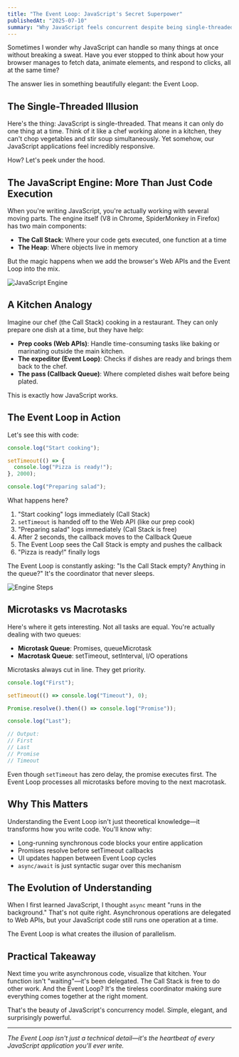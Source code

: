 ```yaml
---
title: "The Event Loop: JavaScript's Secret Superpower"
publishedAt: "2025-07-10"
summary: "Why JavaScript feels concurrent despite being single-threaded"
---
```


Sometimes I wonder why JavaScript can handle so many things at once without breaking a sweat. Have you ever stopped to think about how your browser manages to fetch data, animate elements, and respond to clicks, all at the same time?

The answer lies in something beautifully elegant: the Event Loop.

## The Single-Threaded Illusion

Here's the thing: JavaScript is single-threaded. That means it can only do one thing at a time. Think of it like a chef working alone in a kitchen, they can't chop vegetables and stir soup simultaneously. Yet somehow, our JavaScript applications feel incredibly responsive.

How? Let's peek under the hood.

## The JavaScript Engine: More Than Just Code Execution

When you're writing JavaScript, you're actually working with several moving parts. The engine itself (V8 in Chrome, SpiderMonkey in Firefox) has two main components:

- **The Call Stack**: Where your code gets executed, one function at a time
- **The Heap**: Where objects live in memory

But the magic happens when we add the browser's Web APIs and the Event Loop into the mix.

![JavaScript Engine](/blog/javascript-secret-superpower/javascript-engine.webp)

## A Kitchen Analogy

Imagine our chef (the Call Stack) cooking in a restaurant. They can only prepare one dish at a time, but they have help:

- **Prep cooks (Web APIs)**: Handle time-consuming tasks like baking or marinating outside the main kitchen.
- **The expeditor (Event Loop)**: Checks if dishes are ready and brings them back to the chef.
- **The pass (Callback Queue)**: Where completed dishes wait before being plated.

This is exactly how JavaScript works.

## The Event Loop in Action

Let's see this with code:

```jsx
console.log("Start cooking");

setTimeout(() => {
  console.log("Pizza is ready!");
}, 2000);

console.log("Preparing salad");
```

What happens here?

1. "Start cooking" logs immediately (Call Stack)
2. `setTimeout` is handed off to the Web API (like our prep cook)
3. "Preparing salad" logs immediately (Call Stack is free)
4. After 2 seconds, the callback moves to the Callback Queue
5. The Event Loop sees the Call Stack is empty and pushes the callback
6. "Pizza is ready!" finally logs

The Event Loop is constantly asking: "Is the Call Stack empty? Anything in the queue?" It's the coordinator that never sleeps.

![Engine Steps](/blog/javascript-secret-superpower/engine-steps.webp)

## Microtasks vs Macrotasks

Here's where it gets interesting. Not all tasks are equal. You're actually dealing with two queues:

- **Microtask Queue**: Promises, queueMicrotask
- **Macrotask Queue**: setTimeout, setInterval, I/O operations

Microtasks always cut in line. They get priority.

```jsx
console.log("First");

setTimeout(() => console.log("Timeout"), 0);

Promise.resolve().then(() => console.log("Promise"));

console.log("Last");

// Output:
// First
// Last
// Promise
// Timeout
```

Even though `setTimeout` has zero delay, the promise executes first. The Event Loop processes all microtasks before moving to the next macrotask.

## Why This Matters

Understanding the Event Loop isn't just theoretical knowledge—it transforms how you write code. You'll know why:

- Long-running synchronous code blocks your entire application
- Promises resolve before setTimeout callbacks
- UI updates happen between Event Loop cycles
- `async/await` is just syntactic sugar over this mechanism

## The Evolution of Understanding

When I first learned JavaScript, I thought `async` meant "runs in the background." That's not quite right. Asynchronous operations are delegated to Web APIs, but your JavaScript code still runs one operation at a time.

The Event Loop is what creates the illusion of parallelism.

## Practical Takeaway

Next time you write asynchronous code, visualize that kitchen. Your function isn't "waiting"—it's been delegated. The Call Stack is free to do other work. And the Event Loop? It's the tireless coordinator making sure everything comes together at the right moment.

That's the beauty of JavaScript's concurrency model. Simple, elegant, and surprisingly powerful.

---

_The Event Loop isn't just a technical detail—it's the heartbeat of every JavaScript application you'll ever write._
